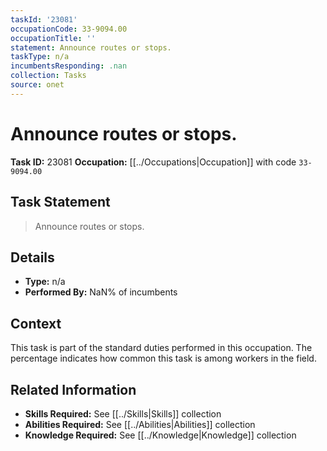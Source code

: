 ```yaml
---
taskId: '23081'
occupationCode: 33-9094.00
occupationTitle: ''
statement: Announce routes or stops.
taskType: n/a
incumbentsResponding: .nan
collection: Tasks
source: onet
---
```

# Announce routes or stops.

**Task ID:** 23081
**Occupation:** [[../Occupations|Occupation]] with code `33-9094.00`

## Task Statement

> Announce routes or stops.

## Details

- **Type:** n/a
- **Performed By:** NaN% of incumbents

## Context

This task is part of the standard duties performed in this occupation. The percentage indicates how common this task is among workers in the field.

## Related Information

- **Skills Required:** See [[../Skills|Skills]] collection
- **Abilities Required:** See [[../Abilities|Abilities]] collection
- **Knowledge Required:** See [[../Knowledge|Knowledge]] collection
